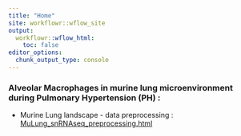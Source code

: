 ```yaml
---
title: "Home"
site: workflowr::wflow_site
output:
  workflowr::wflow_html:
    toc: false
editor_options:
  chunk_output_type: console
---
```


### **Alveolar Macrophages in murine lung microenvironment during Pulmonary Hypertension (PH)** : 

* Murine Lung landscape - data preprocessing :
[MuLung_snRNAseq_preprocessing.html](MuLung_snRNAseq_preprocessing.html)